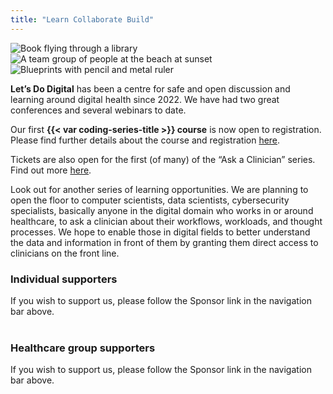 ```yaml
---
title: "Learn Collaborate Build"
---
```


```{=html}
<div id="post-images" class="owl-carousel">
    <div class="item">
        <img src="/media/flying-book-in-library.jpeg" alt="Book flying through a library">
    </div>
    <div class="item">
        <img src="/media/team-at-beach.jpeg" alt="A team group of people at the beach at sunset">
    </div>
    <div class="item">
        <img src="/media/blueprints.jpeg" alt="Blueprints with pencil and metal ruler">
    </div>
</div>

<!-- Include Owl Carousel CSS -->
<link rel="stylesheet" href="https://cdnjs.cloudflare.com/ajax/libs/OwlCarousel2/2.3.4/assets/owl.carousel.min.css">

<!-- Include jQuery -->
<script src="https://ajax.googleapis.com/ajax/libs/jquery/3.5.1/jquery.min.js"></script>

<!-- Include Owl Carousel JavaScript -->
<script src="https://cdnjs.cloudflare.com/ajax/libs/OwlCarousel2/2.3.4/owl.carousel.min.js"></script>

<script src="/scripts.js"></script>
```

**Let's Do Digital** has been a centre for safe and open discussion and learning around digital health since 2022. We have had two great conferences and several webinars to date. 

Our first **{{< var coding-series-title >}} course** is now open to registration. Please find further details about the course and registration [here](/tickets/programming-in-healthcare-module-1-June-2024.qmd).

Tickets are also open for the first (of many) of the "Ask a Clinician" series. Find out more [here](/tickets/ask-a-clinician-1.qmd).

Look out for another series of learning opportunities. We are planning to open the floor to computer scientists, data scientists, cybersecurity specialists, basically anyone in the digital domain who works in or around healthcare, to ask a clinician about their workflows, workloads, and thought processes. We hope to enable those in digital fields to better understand the data and information in front of them by granting them direct access to clinicians on the front line.

```{=html}
<div class="supporter-frame">
    <h3>Individual supporters</h3>
    If you wish to support us, please follow the Sponsor link in the navigation bar above.
</div>
<br>
<div class="supporter-frame">
    <h3>Healthcare group supporters</h3>
    If you wish to support us, please follow the Sponsor link in the navigation bar above.
</div>
```